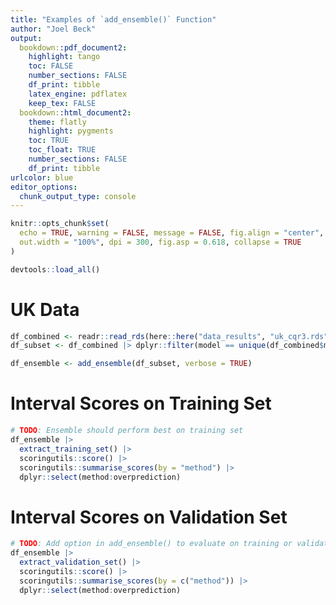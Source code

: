 ```yaml
---
title: "Examples of `add_ensemble()` Function"
author: "Joel Beck"
output:
  bookdown::pdf_document2:
    highlight: tango
    toc: FALSE
    number_sections: FALSE
    df_print: tibble
    latex_engine: pdflatex
    keep_tex: FALSE
  bookdown::html_document2:
    theme: flatly
    highlight: pygments
    toc: TRUE
    toc_float: TRUE
    number_sections: FALSE
    df_print: tibble
urlcolor: blue
editor_options: 
  chunk_output_type: console
---
```


```r
knitr::opts_chunk$set(
  echo = TRUE, warning = FALSE, message = FALSE, fig.align = "center",
  out.width = "100%", dpi = 300, fig.asp = 0.618, collapse = TRUE
)
```

```r
devtools::load_all()
```

# UK Data

```r
df_combined <- readr::read_rds(here::here("data_results", "uk_cqr3.rds"))
df_subset <- df_combined |> dplyr::filter(model == unique(df_combined$model)[1])

df_ensemble <- add_ensemble(df_subset, verbose = TRUE)
```

# Interval Scores on Training Set

```r
# TODO: Ensemble should perform best on training set
df_ensemble |>
  extract_training_set() |>
  scoringutils::score() |>
  scoringutils::summarise_scores(by = "method") |>
  dplyr::select(method:overprediction)
```

# Interval Scores on Validation Set

```r
# TODO: Add option in add_ensemble() to evaluate on training or validation set
df_ensemble |>
  extract_validation_set() |>
  scoringutils::score() |>
  scoringutils::summarise_scores(by = c("method")) |>
  dplyr::select(method:overprediction)
```
